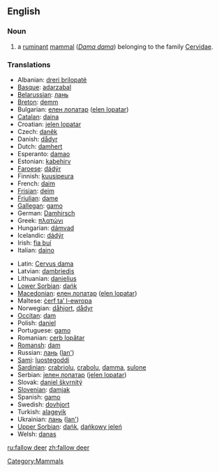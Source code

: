==English==

<!--pronunciations should not be given for compounds; this is wrong anyway; does not specify where this is used
===Pronunciation===
*[[w:IPA|IPA]]: /'fɑlɑʊ diɽ/
-->

===Noun===
{{wikipedia}}
{{en-noun|sg=[[fallow]] [[deer]]|pl=fallow deer}}

# a [[ruminant]] [[mammal]] (''[[Dama dama]]'') belonging to the family [[Cervidae]].

===Translations===
{{rfc-level|Translations at L3+ (AutoFormat would have corrected level of Translations)}}
{{top}}
*Albanian: [[dreri brilopatë]]
*[[Basque]]: [[adarzabal]]
*[[Belarussian]]: [[лань]]
*[[Breton]]: [[demm]]
*Bulgarian: [[елен лопатар]] ([[elen lopatar]])
*[[Catalan]]: [[daina]]
*Croatian: [[jelen lopatar]]
*Czech: [[daněk]]
*Danish: [[dådyr]] {{n}}
*Dutch: [[damhert]] {{n}}
*Esperanto: [[damao]]
*Estonian: [[kabehirv]]
*[[Faroese]]: [[dádýr]]
*Finnish: [[kuusipeura]]
*French: [[daim]] {{n}}
*[[Frisian]]: [[deim]]
*[[Friulian]]: [[dame]]
*[[Gallegan]]: [[gamo]]
*German: [[Damhirsch]] {{m}}
*Greek: [[πλατώνι]] '' ''
*Hungarian: [[dámvad]]
*Icelandic: [[dádýr]]
*Irish: [[fia buí]]
*Italian: [[daino]] {{m}}
{{mid}}
*Latin: [[Cervus dama]] '' ''
*Latvian: [[dambriedis]]
*Lithuanian: [[danielius]]
*[[Lower Sorbian]]: [[dańk]]
*[[Macedonian]]: [[елен лопатар]] ([[elen lopatar]])
*Maltese: [[ċerf ta’ l-ewropa]]
*Norwegian: [[dåhjort]], [[dådyr]]
*[[Occitan]]: [[dam]]
*Polish: [[daniel]] '' ''
*Portuguese: [[gamo]]
*Romanian: [[cerb lopătar]]
*[[Romansh]]: [[dam]]
*Russian: [[лань]] ([[lan']]) '' ''
*[[Sami]]: [[luostegoddi]]
*[[Sardinian]]: [[crabriolu]], [[crabolu]], [[damma]], [[sulone]]
*Serbian: [[jелен лопатар]] ([[jelen lopatar]])
*Slovak: [[daniel škvrnitý]]
*[[Slovenian]]: [[damjak]]
*Spanish: [[gamo]] {{m}}
*Swedish: [[dovhjort]]
*Turkish: [[alageyik]]
*Ukrainian: [[лань]] ([[lan']])
*[[Upper Sorbian]]: [[dańk]], [[dańkowy jeleń]]
*Welsh: [[danas]]
{{bottom}}

[[Category:Mammals]]

[[ru:fallow deer]]
[[zh:fallow deer]]